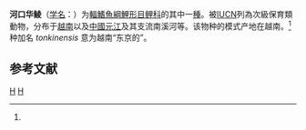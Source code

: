 {{Speciesbox
| name = 河口华鲮
| status = VU
| status_system = IUCN3.1
| genus = Bangana
| species = tonkinensis
| authority = Pellegrin et Chevey, 1934<ref name='id6086'>{{cite web| url =http://www.bioinfo.cn/db05/BjdwSpecies.php?action=view&id=6086| title =河口华鲮| work =中国动物物种编目数据库| publisher =中国科学院微生物研究所| author =中国科学院动物研究所| accessdate =2009-04-11| deadurl =yes| archiveurl =https://web.archive.org/web/20160305070355/http://www.bioinfo.cn/db05/BjdwSpecies.php?action=view&id=6086| archivedate =2016-03-05}}</ref>
| synonyms = *''Labeo graffeuili''<br /><small>Pellegrin & Chevey, 1934</small>
*''Labeo tonkinensis''<br /><small>Pellegrin & Chevey, 1934</small>
*''Sinilabeo tonkinensis''<br /><small>Pellegrin & Chevey, 1934</small>
*''Varicorhinus graffeuili''<br /><small>Pellegrin & Chevey, 1934</small>
*''Varicorhinus tonkinensis''<br /><small>Pellegrin & Chevey, 1934</small>
}}

'''河口华鲮'''（[[学名|学名]]：{{lang|la|''Bangana tonkinensis''}}）为[[輻鰭魚綱|輻鰭魚綱]][[鯉形目|鯉形目]][[鲤科|鲤科]]的其中一[[種|種]]。被[[IUCN|IUCN]]列為次級保育類動物，分布于[[越南|越南]]以及[[中國|中國]][[元江|元江]]及其支流南溪河等。该物种的模式产地在越南。<ref name='id6086'/>种加名 ''tonkinensis'' 意为越南“东京的”。

== 参考文献 ==
{{reflist}}

{{Taxonbar|from=Q3755649}}

[[Category:孟加拉鲮属|H]]
[[Category:1934年描述的鱼类|H]]


{{鯉形目小作品}}